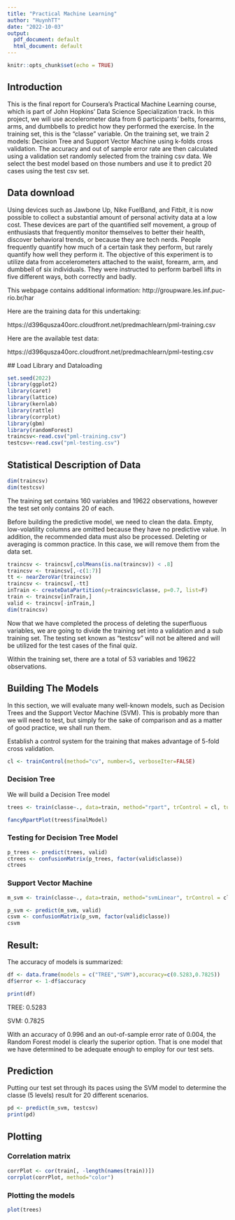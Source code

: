 ---
title: "Practical Machine Learning"
author: "HuynhTT"
date: "2022-10-03"
output:
  pdf_document: default
  html_document: default
---

```{r setup, include=FALSE}
knitr::opts_chunk$set(echo = TRUE)
```


## Introduction
This is the final report for Coursera's Practical Machine Learning course, which is part of John Hopkins' Data Science Specialization track.
In this project, we will use accelerometer data from 6 participants' belts, forearms, arms, and dumbbells to predict how they performed the exercise. In the training set, this is the "classe" variable. On the training set, we train 2 models: Decision Tree and Support Vector Machine using k-folds cross validation. The accuracy and out of sample error rate are then calculated using a validation set randomly selected from the training csv data. We select the best model based on those numbers and use it to predict 20 cases using the test csv set.

## Data download
Using devices such as Jawbone Up, Nike FuelBand, and Fitbit, it is now possible to collect a substantial amount of personal activity data at a low cost. These devices are part of the quantified self movement, a group of enthusiasts that frequently monitor themselves to better their health, discover behavioral trends, or because they are tech nerds. People frequently quantify how much of a certain task they perform, but rarely quantify how well they perform it. The objective of this experiment is to utilize data from accelerometers attached to the waist, forearm, arm, and dumbbell of six individuals. They were instructed to perform barbell lifts in five different ways, both correctly and badly. 

This webpage contains additional information: http://groupware.les.inf.puc-rio.br/har

Here are the training data for this undertaking:

https://d396qusza40orc.cloudfront.net/predmachlearn/pml-training.csv

Here are the available test data:

https://d396qusza40orc.cloudfront.net/predmachlearn/pml-testing.csv


 ## Load Library and Dataloading
 
 

```{r}
set.seed(2022)
library(ggplot2)
library(caret)
library(lattice)
library(kernlab)
library(rattle)
library(corrplot)
library(gbm)
library(randomForest)
traincsv<-read.csv("pml-training.csv")
testcsv<-read.csv("pml-testing.csv")
```

## Statistical Description of Data


```{r}
dim(traincsv)
dim(testcsv)
```

The training set contains 160 variables and 19622 observations, however the test set only contains 20 of each.

Before building the predictive model, we need to clean the data. Empty, low-volatility columns are omitted because they have no predictive value. In addition, the recommended data must also be processed. Deleting or averaging is common practice. In this case, we will remove them from the data set.

```{r}
traincsv <- traincsv[,colMeans(is.na(traincsv)) < .8]
traincsv <- traincsv[,-c(1:7)]
tt <- nearZeroVar(traincsv)
traincsv <- traincsv[,-tt]
inTrain <- createDataPartition(y=traincsv$classe, p=0.7, list=F)
train <- traincsv[inTrain,]
valid <- traincsv[-inTrain,]
dim(traincsv)
```

Now that we have completed the process of deleting the superfluous variables, we are going to divide the training set into a validation and a sub training set. The testing set known as "testcsv" will not be altered and will be utilized for the test cases of the final quiz.

Within the training set, there are a total of 53 variables and 19622 observations.

## Building The Models

In this section, we will evaluate many well-known models, such as Decision Trees and the Support Vector Machine (SVM). This is probably more than we will need to test, but simply for the sake of comparison and as a matter of good practice, we shall run them.

Establish a control system for the training that makes advantage of 5-fold cross validation.

```{r}
cl <- trainControl(method="cv", number=5, verboseIter=FALSE)

```

### Decision Tree
We will build a Decision Tree model

```{r,message=FALSE}
trees <- train(classe~., data=train, method="rpart", trControl = cl, tuneLength = 5)

fancyRpartPlot(trees$finalModel)
```

### Testing for Decision Tree Model

```{r}
p_trees <- predict(trees, valid)
ctrees <- confusionMatrix(p_trees, factor(valid$classe))
ctrees
```

### Support Vector Machine

```{r}
m_svm <- train(classe~., data=train, method="svmLinear", trControl = cl, tuneLength = 5, verbose = FALSE)

p_svm <- predict(m_svm, valid)
csvm <- confusionMatrix(p_svm, factor(valid$classe))
csvm
```

## Result:

The accuracy of models is summarized:

```{r,echo=FALSE}
df <- data.frame(models = c("TREE","SVM"),accuracy=c(0.5283,0.7825))
df$error <- 1-df$accuracy
```

```{r}
print(df)
```

TREE: 0.5283

SVM: 0.7825

With an accuracy of 0.996 and an out-of-sample error rate of 0.004, the Random Forest model is clearly the superior option. That is one model that we have determined to be adequate enough to employ for our test sets.

## Prediction

Putting our test set through its paces using the SVM model to determine the classe (5 levels) result for 20 different scenarios.

```{r}
pd <- predict(m_svm, testcsv)
print(pd)
```

## Plotting

### Correlation matrix

```{r}
corrPlot <- cor(train[, -length(names(train))])
corrplot(corrPlot, method="color")
```

### Plotting the models

```{r}
plot(trees)
```

